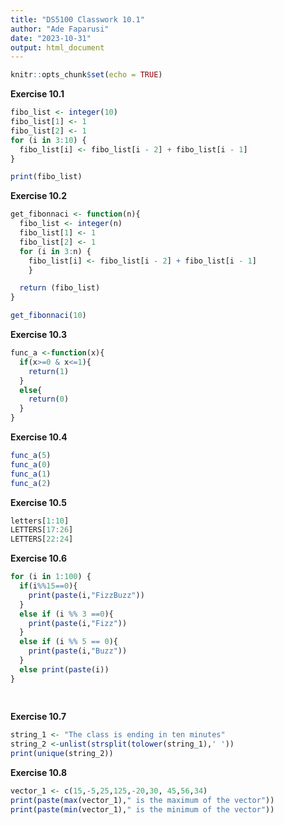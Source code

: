 ---
title: "DS5100 Classwork 10.1"
author: "Ade Faparusi"
date: "2023-10-31"
output: html_document
---

```{r setup, include=FALSE}
knitr::opts_chunk$set(echo = TRUE)
```
**Exercise 10.1 **
```{r}
fibo_list <- integer(10)
fibo_list[1] <- 1
fibo_list[2] <- 1
for (i in 3:10) { 
  fibo_list[i] <- fibo_list[i - 2] + fibo_list[i - 1]
}

print(fibo_list)
```
**Exercise 10.2 **
```{r}
get_fibonnaci <- function(n){
  fibo_list <- integer(n)
  fibo_list[1] <- 1
  fibo_list[2] <- 1
  for (i in 3:n) {
    fibo_list[i] <- fibo_list[i - 2] + fibo_list[i - 1]
    }

  return (fibo_list)
}
```
```{r}
get_fibonnaci(10)
```

**Exercise 10.3 **

```{r}
func_a <-function(x){
  if(x>=0 & x<=1){
    return(1)
  }
  else{
    return(0)
  }
}
```


**Exercise 10.4 **

```{r}
func_a(5)
func_a(0)
func_a(1)
func_a(2)
```

**Exercise 10.5 **


```{r}
letters[1:10]
LETTERS[17:26]
LETTERS[22:24]
```
**Exercise 10.6 **

```{r}
for (i in 1:100) { 
  if(i%%15==0){
    print(paste(i,"FizzBuzz"))
  }
  else if (i %% 3 ==0){
    print(paste(i,"Fizz"))
  }
  else if (i %% 5 == 0){
    print(paste(i,"Buzz"))
  }
  else print(paste(i))
}
  
  
```


**Exercise 10.7 **

```{r}
string_1 <- "The class is ending in ten minutes"
string_2 <-unlist(strsplit(tolower(string_1),' '))
print(unique(string_2))
```

**Exercise 10.8 **

```{r}
vector_1 <- c(15,-5,25,125,-20,30, 45,56,34)
print(paste(max(vector_1)," is the maximum of the vector"))
print(paste(min(vector_1)," is the minimum of the vector"))

```

